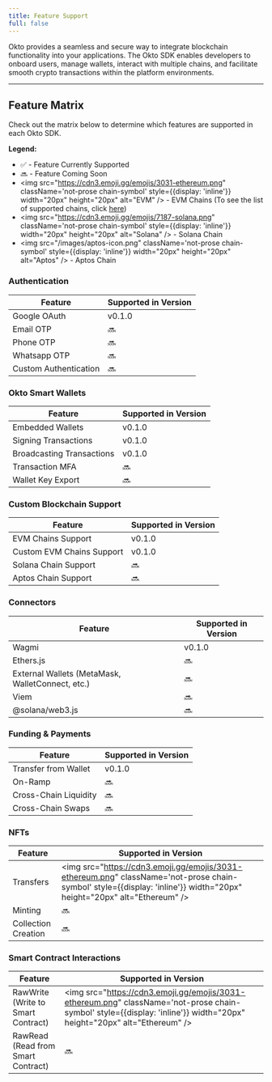 ```yaml
---
title: Feature Support
full: false
---
```


<style jsx>
{`
.feature-supported-version {
    display: inline-block;
    padding: 2px 8px;
    background-color: #4CAF50;
    color: white;
    border-radius: 4px;
    font-size: 0.8em;
    font-weight: bold;
    text-align: center;
}
`}
</style>

Okto provides a seamless and secure way to integrate blockchain functionality into your applications. The Okto SDK enables developers to onboard users, manage wallets, interact with multiple chains, and facilitate smooth crypto transactions within the platform environments.

---

## Feature Matrix

Check out the matrix below to determine which features are supported in each Okto SDK.

**Legend:**

*   ✅ - Feature Currently Supported
*   🔜 - Feature Coming Soon
*   <img src="https://cdn3.emoji.gg/emojis/3031-ethereum.png" className='not-prose chain-symbol' style={{display: 'inline'}} width="20px" height="20px" alt="EVM" /> - EVM Chains (To see the list of supported chains, click [here](/docs/supported-chains))
*   <img src="https://cdn3.emoji.gg/emojis/7187-solana.png" className='not-prose chain-symbol' style={{display: 'inline'}} width="20px" height="20px" alt="Solana" /> - Solana Chain
*   <img src="/images/aptos-icon.png" className='not-prose chain-symbol' style={{display: 'inline'}} width="20px" height="20px" alt="Aptos" /> - Aptos Chain

### Authentication

| Feature               | Supported in Version |
| --------------------- | -------------------- |
| Google OAuth          | <span className="feature-supported-version">v0.1.0</span>        |
| Email OTP             | 🔜                    |
| Phone OTP             | 🔜                    |
| Whatsapp OTP          | 🔜                    |
| Custom Authentication |  🔜                   |

### Okto Smart Wallets

| Feature                   | Supported in Version |
| ------------------------- | -------------------- |
| Embedded Wallets          | <span className="feature-supported-version">v0.1.0</span>         |
| Signing Transactions      | <span className="feature-supported-version">v0.1.0</span>         |
| Broadcasting Transactions | <span className="feature-supported-version">v0.1.0</span>         |
| Transaction MFA           | 🔜                      |
| Wallet Key Export         | 🔜                      |

### Custom Blockchain Support

| Feature                     | Supported in Version |
| --------------------------- | -------------------- |
| EVM Chains Support    | <span className="feature-supported-version">v0.1.0</span>         |
| Custom EVM Chains Support    | <span className="feature-supported-version">v0.1.0</span>         |
| Solana Chain Support |    🔜      |
| Aptos Chain Support |  🔜         |

### Connectors

| Feature                                          | Supported in Version |
| ------------------------------------------------ | -------------------- |
| Wagmi                                          | <span className="feature-supported-version">v0.1.0</span>         |
| Ethers.js                              | 🔜                     |
| External Wallets (MetaMask, WalletConnect, etc.)                                            | 🔜                      |
| Viem                                             | 🔜                      |
| @solana/web3.js                                  | 🔜                      |

### Funding & Payments

| Feature                | Supported in Version |
| ---------------------- | -------------------- |
| Transfer from Wallet   |  <span className="feature-supported-version">v0.1.0</span>  |
| On-Ramp |  🔜                      |
| Cross-Chain Liquidity | 🔜                      |
| Cross-Chain Swaps   | 🔜                      |

### NFTs

| Feature             | Supported in Version |
| ------------------- | -------------------- |
| Transfers | <img src="https://cdn3.emoji.gg/emojis/3031-ethereum.png" className='not-prose chain-symbol' style={{display: 'inline'}} width="20px" height="20px" alt="Ethereum" />  |
| Minting             | 🔜 |
| Collection Creation           | 🔜 |

### Smart Contract Interactions

| Feature                     | Supported in Version |
| --------------------------- | -------------------- |
| RawWrite (Write to Smart Contract)    | <img src="https://cdn3.emoji.gg/emojis/3031-ethereum.png" className='not-prose chain-symbol' style={{display: 'inline'}} width="20px" height="20px" alt="Ethereum" />  |
| RawRead (Read from Smart Contract)   | 🔜 |